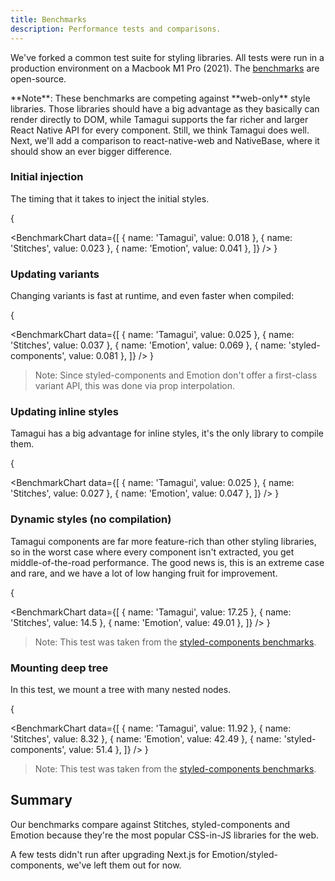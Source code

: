 ```yaml
---
title: Benchmarks
description: Performance tests and comparisons.
---
```


We've forked a common test suite for styling libraries. All tests were run in a production environment on a Macbook M1 Pro (2021). The [benchmarks](https://github.com/tamagui/tamagui/tree/master/src/packages/benchmarks) are open-source.

<Notice>
  **Note**: These benchmarks are competing against **web-only** style libraries. Those libraries
  should have a big advantage as they basically can render directly to DOM, while Tamagui supports
  the far richer and larger React Native API for every component. Still, we think Tamagui does well.
  <br />
  Next, we'll add a comparison to react-native-web and NativeBase, where it should show an ever
  bigger difference.
</Notice>

### Initial injection

The timing that it takes to inject the initial styles.

{

<BenchmarkChart
  data={[
    { name: 'Tamagui', value: 0.018 },
    { name: 'Stitches', value: 0.023 },
    { name: 'Emotion', value: 0.041 },
  ]}
/>
}

### Updating variants

Changing variants is fast at runtime, and even faster when compiled:

{

<BenchmarkChart
  data={[
    { name: 'Tamagui', value: 0.025 },
    { name: 'Stitches', value: 0.037 },
    { name: 'Emotion', value: 0.069 },
    { name: 'styled-components', value: 0.081 },
  ]}
/>
}

> Note: Since styled-components and Emotion don't offer a first-class variant API, this was done via prop interpolation.

### Updating inline styles

Tamagui has a big advantage for inline styles, it's the only library to compile them.

{

<BenchmarkChart
  data={[
    { name: 'Tamagui', value: 0.025 },
    { name: 'Stitches', value: 0.027 },
    { name: 'Emotion', value: 0.047 },
  ]}
/>
}

### Dynamic styles (no compilation)

Tamagui components are far more feature-rich than other styling libraries, so in the worst case where every component isn't extracted, you get middle-of-the-road performance. The good news is, this is an extreme case and rare, and we have a lot of low hanging fruit for improvement.

{

<BenchmarkChart
  data={[
    { name: 'Tamagui', value: 17.25 },
    { name: 'Stitches', value: 14.5 },
    { name: 'Emotion', value: 49.01 },
  ]}
/>
}

> Note: This test was taken from the [styled-components benchmarks](https://github.com/styled-components/styled-components/tree/main/packages/benchmarks).

### Mounting deep tree

In this test, we mount a tree with many nested nodes.

{

<BenchmarkChart
  data={[
    { name: 'Tamagui', value: 11.92 },
    { name: 'Stitches', value: 8.32 },
    { name: 'Emotion', value: 42.49 },
    { name: 'styled-components', value: 51.4 },
  ]}
/>
}

> Note: This test was taken from the [styled-components benchmarks](https://github.com/styled-components/styled-components/tree/main/packages/benchmarks).

## Summary

Our benchmarks compare against Stitches, styled-components and Emotion because they're the most popular CSS-in-JS libraries for the web.

A few tests didn't run after upgrading Next.js for Emotion/styled-components, we've left them out for now.
